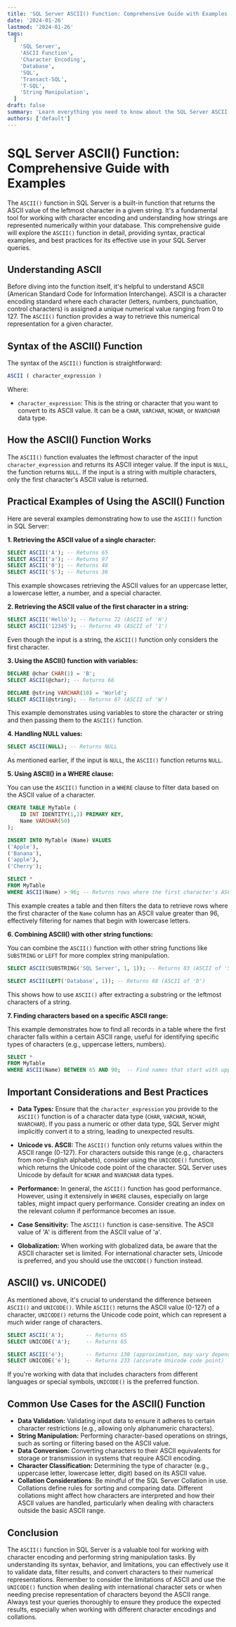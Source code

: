 ```yaml
---
title: 'SQL Server ASCII() Function: Comprehensive Guide with Examples'
date: '2024-01-26'
lastmod: '2024-01-26'
tags:
  [
    'SQL Server',
    'ASCII Function',
    'Character Encoding',
    'Database',
    'SQL',
    'Transact-SQL',
    'T-SQL',
    'String Manipulation',
  ]
draft: false
summary: 'Learn everything you need to know about the SQL Server ASCII() function. This guide covers syntax, usage, examples, and best practices for converting characters to their ASCII codes in T-SQL.'
authors: ['default']
---
```


# SQL Server ASCII() Function: Comprehensive Guide with Examples

The `ASCII()` function in SQL Server is a built-in function that returns the ASCII value of the leftmost character in a given string. It's a fundamental tool for working with character encoding and understanding how strings are represented numerically within your database. This comprehensive guide will explore the `ASCII()` function in detail, providing syntax, practical examples, and best practices for its effective use in your SQL Server queries.

## Understanding ASCII

Before diving into the function itself, it's helpful to understand ASCII (American Standard Code for Information Interchange). ASCII is a character encoding standard where each character (letters, numbers, punctuation, control characters) is assigned a unique numerical value ranging from 0 to 127. The `ASCII()` function provides a way to retrieve this numerical representation for a given character.

## Syntax of the ASCII() Function

The syntax of the `ASCII()` function is straightforward:

```sql
ASCII ( character_expression )
```

Where:

- `character_expression`: This is the string or character that you want to convert to its ASCII value. It can be a `CHAR`, `VARCHAR`, `NCHAR`, or `NVARCHAR` data type.

## How the ASCII() Function Works

The `ASCII()` function evaluates the leftmost character of the input `character_expression` and returns its ASCII integer value. If the input is `NULL`, the function returns `NULL`. If the input is a string with multiple characters, only the first character's ASCII value is returned.

## Practical Examples of Using the ASCII() Function

Here are several examples demonstrating how to use the `ASCII()` function in SQL Server:

**1. Retrieving the ASCII value of a single character:**

```sql
SELECT ASCII('A'); -- Returns 65
SELECT ASCII('a'); -- Returns 97
SELECT ASCII('0'); -- Returns 48
SELECT ASCII('$'); -- Returns 36
```

This example showcases retrieving the ASCII values for an uppercase letter, a lowercase letter, a number, and a special character.

**2. Retrieving the ASCII value of the first character in a string:**

```sql
SELECT ASCII('Hello'); -- Returns 72 (ASCII of 'H')
SELECT ASCII('12345'); -- Returns 49 (ASCII of '1')
```

Even though the input is a string, the `ASCII()` function only considers the first character.

**3. Using the ASCII() function with variables:**

```sql
DECLARE @char CHAR(1) = 'B';
SELECT ASCII(@char); -- Returns 66

DECLARE @string VARCHAR(10) = 'World';
SELECT ASCII(@string); -- Returns 87 (ASCII of 'W')
```

This example demonstrates using variables to store the character or string and then passing them to the `ASCII()` function.

**4. Handling NULL values:**

```sql
SELECT ASCII(NULL); -- Returns NULL
```

As mentioned earlier, if the input is `NULL`, the `ASCII()` function returns `NULL`.

**5. Using ASCII() in a WHERE clause:**

You can use the `ASCII()` function in a `WHERE` clause to filter data based on the ASCII value of a character.

```sql
CREATE TABLE MyTable (
    ID INT IDENTITY(1,1) PRIMARY KEY,
    Name VARCHAR(50)
);

INSERT INTO MyTable (Name) VALUES
('Apple'),
('Banana'),
('apple'),
('Cherry');

SELECT *
FROM MyTable
WHERE ASCII(Name) > 96; -- Returns rows where the first character's ASCII value is greater than 96 (lowercase letters)
```

This example creates a table and then filters the data to retrieve rows where the first character of the `Name` column has an ASCII value greater than 96, effectively filtering for names that begin with lowercase letters.

**6. Combining ASCII() with other string functions:**

You can combine the `ASCII()` function with other string functions like `SUBSTRING` or `LEFT` for more complex string manipulation.

```sql
SELECT ASCII(SUBSTRING('SQL Server', 1, 1)); -- Returns 83 (ASCII of 'S')

SELECT ASCII(LEFT('Database', 1)); -- Returns 68 (ASCII of 'D')
```

This shows how to use `ASCII()` after extracting a substring or the leftmost characters of a string.

**7. Finding characters based on a specific ASCII range:**

This example demonstrates how to find all records in a table where the first character falls within a certain ASCII range, useful for identifying specific types of characters (e.g., uppercase letters, numbers).

```sql
SELECT *
FROM MyTable
WHERE ASCII(Name) BETWEEN 65 AND 90;  -- Find names that start with uppercase letters (ASCII 65-90)
```

## Important Considerations and Best Practices

- **Data Types:** Ensure that the `character_expression` you provide to the `ASCII()` function is of a character data type (`CHAR`, `VARCHAR`, `NCHAR`, `NVARCHAR`). If you pass a numeric or other data type, SQL Server might implicitly convert it to a string, leading to unexpected results.

- **Unicode vs. ASCII:** The `ASCII()` function only returns values within the ASCII range (0-127). For characters outside this range (e.g., characters from non-English alphabets), consider using the `UNICODE()` function, which returns the Unicode code point of the character. SQL Server uses Unicode by default for `NCHAR` and `NVARCHAR` data types.

- **Performance:** In general, the `ASCII()` function has good performance. However, using it extensively in `WHERE` clauses, especially on large tables, might impact query performance. Consider creating an index on the relevant column if performance becomes an issue.

- **Case Sensitivity:** The `ASCII()` function is case-sensitive. The ASCII value of 'A' is different from the ASCII value of 'a'.

- **Globalization:** When working with globalized data, be aware that the ASCII character set is limited. For international character sets, Unicode is preferred, and you should use the `UNICODE()` function instead.

## ASCII() vs. UNICODE()

As mentioned above, it's crucial to understand the difference between `ASCII()` and `UNICODE()`. While `ASCII()` returns the ASCII value (0-127) of a character, `UNICODE()` returns the Unicode code point, which can represent a much wider range of characters.

```sql
SELECT ASCII('A');       -- Returns 65
SELECT UNICODE('A');     -- Returns 65

SELECT ASCII('é');       -- Returns 130 (approximation, may vary depending on collation)
SELECT UNICODE('é');     -- Returns 233 (accurate Unicode code point)
```

If you're working with data that includes characters from different languages or special symbols, `UNICODE()` is the preferred function.

## Common Use Cases for the ASCII() Function

- **Data Validation:** Validating input data to ensure it adheres to certain character restrictions (e.g., allowing only alphanumeric characters).
- **String Manipulation:** Performing character-based operations on strings, such as sorting or filtering based on the ASCII value.
- **Data Conversion:** Converting characters to their ASCII equivalents for storage or transmission in systems that require ASCII encoding.
- **Character Classification:** Determining the type of character (e.g., uppercase letter, lowercase letter, digit) based on its ASCII value.
- **Collation Considerations**: Be mindful of the SQL Server Collation in use. Collations define rules for sorting and comparing data. Different collations might affect how characters are interpreted and how their ASCII values are handled, particularly when dealing with characters outside the basic ASCII range.

## Conclusion

The `ASCII()` function in SQL Server is a valuable tool for working with character encoding and performing string manipulation tasks. By understanding its syntax, behavior, and limitations, you can effectively use it to validate data, filter results, and convert characters to their numerical representations. Remember to consider the limitations of ASCII and use the `UNICODE()` function when dealing with international character sets or when needing precise representation of characters beyond the ASCII range. Always test your queries thoroughly to ensure they produce the expected results, especially when working with different character encodings and collations.
